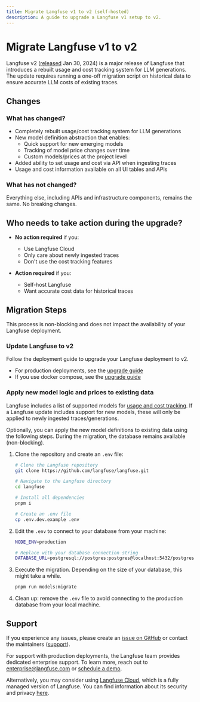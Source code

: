 ```yaml
---
title: Migrate Langfuse v1 to v2 (self-hosted)
description: A guide to upgrade a Langfuse v1 setup to v2.
---
```


# Migrate Langfuse v1 to v2

Langfuse v2 ([released](https://github.com/langfuse/langfuse/releases/tag/v2.0.0) Jan 30, 2024) is a major release of Langfuse that introduces a rebuilt usage and cost tracking system for LLM generations. The update requires running a one-off migration script on historical data to ensure accurate LLM costs of existing traces.

## Changes

### What has changed?

- Completely rebuilt usage/cost tracking system for LLM generations
- New model definition abstraction that enables:
  - Quick support for new emerging models
  - Tracking of model price changes over time
  - Custom models/prices at the project level
- Added ability to set usage and cost via API when ingesting traces
- Usage and cost information available on all UI tables and APIs

### What has not changed?

Everything else, including APIs and infrastructure components, remains the same. No breaking changes.

## Who needs to take action during the upgrade?

- **No action required** if you:

  - Use Langfuse Cloud
  - Only care about newly ingested traces
  - Don't use the cost tracking features

- **Action required** if you:
  - Self-host Langfuse
  - Want accurate cost data for historical traces

## Migration Steps

<Callout type="info">
  This process is non-blocking and does not impact the availability of your
  Langfuse deployment.
</Callout>

<Steps>

### Update Langfuse to v2

Follow the deployment guide to upgrade your Langfuse deployment to v2.

- For production deployments, see the [upgrade guide](/self-hosting/v2/deployment-guide#update)
- If you use docker compose, see the [upgrade guide](/self-hosting/v2/docker-compose)

### Apply new model logic and prices to existing data

Langfuse includes a list of supported models for [usage and cost tracking](/docs/model-usage-and-cost). If a Langfuse update includes support for new models, these will only be applied to newly ingested traces/generations.

Optionally, you can apply the new model definitions to existing data using the following steps. During the migration, the database remains available (non-blocking).

1. Clone the repository and create an `.env` file:

   ```bash
   # Clone the Langfuse repository
   git clone https://github.com/langfuse/langfuse.git

   # Navigate to the Langfuse directory
   cd langfuse

   # Install all dependencies
   pnpm i

   # Create an .env file
   cp .env.dev.example .env
   ```

2. Edit the `.env` to connect to your database from your machine:

   ```bash filename=".env"
   NODE_ENV=production

   # Replace with your database connection string
   DATABASE_URL=postgresql://postgres:postgres@localhost:5432/postgres
   ```

3. Execute the migration. Depending on the size of your database, this might take a while.

   ```bash
   pnpm run models:migrate
   ```

4. Clean up: remove the `.env` file to avoid connecting to the production database from your local machine.

</Steps>

## Support

If you experience any issues, please create an [issue on GitHub](/issues) or contact the maintainers ([support](/support)).

For support with production deployments, the Langfuse team provides dedicated enterprise support. To learn more, reach out to enterprise@langfuse.com or [schedule a demo](/schedule-demo).

Alternatively, you may consider using [Langfuse Cloud](/docs/deployment/cloud), which is a fully managed version of Langfuse. You can find information about its security and privacy [here](/docs/data-security-privacy).
